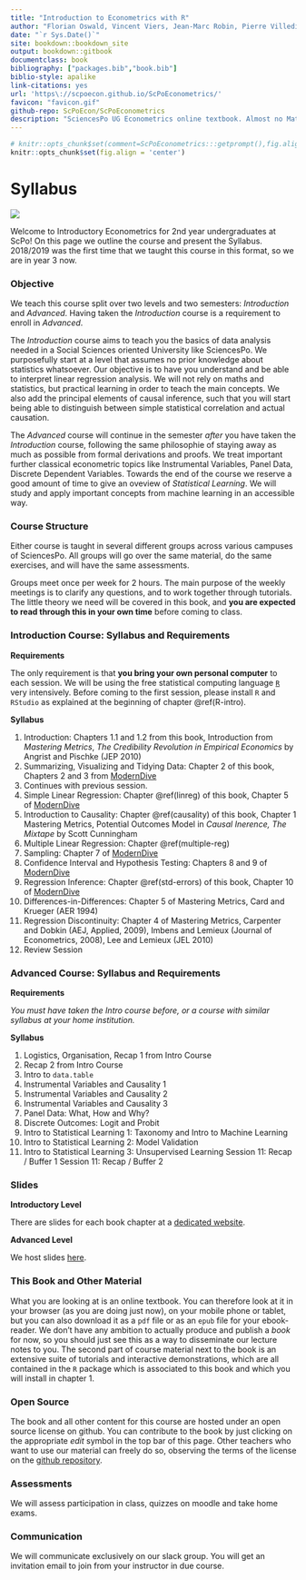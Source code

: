 ```yaml
--- 
title: "Introduction to Econometrics with R"
author: "Florian Oswald, Vincent Viers, Jean-Marc Robin, Pierre Villedieu, Gustave Kenedi "
date: "`r Sys.Date()`"
site: bookdown::bookdown_site
output: bookdown::gitbook
documentclass: book
bibliography: ["packages.bib","book.bib"]
biblio-style: apalike
link-citations: yes
url: 'https\://scpoecon.github.io/ScPoEconometrics/'
favicon: "favicon.gif"
github-repo: ScPoEcon/ScPoEconometrics
description: "SciencesPo UG Econometrics online textbook. Almost no Maths."
---
```


```r
# knitr::opts_chunk$set(comment=ScPoEconometrics:::getprompt(),fig.align = 'center')
knitr::opts_chunk$set(fig.align = 'center')
```


# Syllabus {-}

![](ScPo.jpg)

Welcome to Introductory Econometrics for 2nd year undergraduates at ScPo! On this page we outline the course and present the Syllabus. 2018/2019 was the first time that we taught this course in this format, so we are in year 3 now. 

### Objective {-}

We teach this course split over two levels and two semesters: *Introduction* and *Advanced*. Having taken the *Introduction* course is a requirement to enroll in *Advanced*.

The *Introduction* course aims to teach you the basics of data analysis needed in a Social Sciences oriented University like SciencesPo. We purposefully start at a level that assumes no prior knowledge about statistics whatsoever. Our objective is to have you understand and be able to interpret linear regression analysis. We will not rely on maths and statistics, but practical learning in order to teach the main concepts. We also add the principal elements of causal inference, such that you will start being able to distinguish between simple statistical correlation and actual causation.

The *Advanced* course will continue in the semester *after* you have taken the *Introduction* course, following the same philosophie of staying away as much as possible from formal derivations and proofs.  We treat important further classical econometric topics like Instrumental Variables, Panel Data, Discrete Dependent Variables. Towards the end of the course we reserve a good amount of time to give an oveview of *Statistical Learning*. We will study and apply important concepts from machine learning in an accessible way.


### Course Structure {-}

Either course is taught in several different groups across various campuses of SciencesPo. All groups will go over the same material, do the same exercises, and will have the same assessments.

Groups meet once per week for 2 hours. The main purpose of the weekly meetings is to clarify any questions, and to work together through tutorials. The little theory we need will be covered in this book, and **you are expected to read through this in your own time** before coming to class. 

### Introduction Course: Syllabus and Requirements {-}

**Requirements**

The only requirement is that **you bring your own personal computer** to each session. We will be using the free statistical computing language [`R`](https://www.r-project.org) very intensively. Before coming to the first session, please install `R` and `RStudio` as explained at the beginning of chapter \@ref(R-intro). 

**Syllabus**

1. Introduction: Chapters 1.1 and 1.2 from this book, Introduction from *Mastering Metrics*, *The Credibility Revolution in Empirical Economics* by Angrist and Pischke (JEP 2010)
2. Summarizing, Visualizing and Tidying Data: Chapter 2 of this book, Chapters 2 and 3 from [ModernDive](https://moderndive.com)
3. Continues with previous session.
4. Simple Linear Regression: Chapter \@ref(linreg) of this book, Chapter 5 of [ModernDive](https://moderndive.com)
5. Introduction to Causality: Chapter \@ref(causality) of this book, Chapter 1 Mastering Metrics, Potential Outcomes Model in *Causal Inerence, The Mixtape* by Scott Cunningham
6. Multiple Linear Regression: Chapter \@ref(multiple-reg)
7. Sampling: Chapter 7 of [ModernDive](https://moderndive.com)
8. Confidence Interval and Hypothesis Testing: Chapters 8 and 9 of [ModernDive](https://moderndive.com)
9. Regression Inference: Chapter \@ref(std-errors) of this book, Chapter 10 of [ModernDive](https://moderndive.com)
10. Differences-in-Differences: Chapter 5 of Mastering Metrics, Card and Krueger (AER 1994)
11. Regression Discontinuity: Chapter 4 of Mastering Metrics, Carpenter and Dobkin (AEJ, Applied, 2009), Imbens and Lemieux (Journal of Econometrics, 2008), Lee and Lemieux (JEL 2010)
12. Review Session

### Advanced Course: Syllabus and Requirements {-}


**Requirements**

*You must have taken the Intro course before, or a course with similar syllabus at your home institution.*

**Syllabus**

1. Logistics, Organisation, Recap 1 from Intro Course
2. Recap 2 from Intro Course
3. Intro to `data.table`
4. Instrumental Variables and Causality 1
5. Instrumental Variables and Causality 2
6. Instrumental Variables and Causality 3
7. Panel Data: What, How and Why?
8. Discrete Outcomes: Logit and Probit
9. Intro to Statistical Learning 1: Taxonomy and Intro to Machine Learning
9. Intro to Statistical Learning 2: Model Validation
10. Intro to Statistical Learning 3: Unsupervised Learning
Session 11: Recap / Buffer 1
Session 11: Recap / Buffer 2

### Slides {-}

**Introductory Level**

There are slides for each book chapter at a [dedicated website](https://github.com/ScPoEcon/ScPoEconometrics-Slides).

**Advanced Level**

We host slides [here](https://github.com/ScPoEcon/Advanced-Metrics-slides).

### This Book and Other Material {-}

What you are looking at is an online textbook. You can therefore look at it in your browser (as you are doing just now), on your mobile phone or tablet, but you can also download it as a `pdf` file or as an `epub` file for your ebook-reader. We don't have any ambition to actually produce and publish a *book* for now, so you should just see this as a way to disseminate our lecture notes to you. 
The second part of course material next to the book is an extensive suite of tutorials and interactive demonstrations, which are all contained in the `R` package which is associated to this book and which you will install in chapter 1. 


### Open Source {-}

The book and all other content for this course are hosted under an open source license on github. You can contribute to the book by just clicking on the appropriate *edit* symbol in the top bar of this page. Other teachers who want to use our material can freely do so, observing the terms of the license on the [github repository](https://github.com/ScPoEcon/ScPoEconometrics).

### Assessments {-}

We will assess participation in class, quizzes on moodle and take home exams.


### Communication {-}

We will communicate exclusively on our slack group. You will get an invitation email to join from your instructor in due course.





